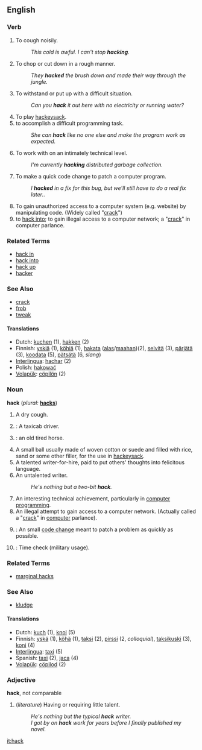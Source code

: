 ==English==

===Verb===
{{en-infl-reg-consonant|hack||}}
# To cough noisily.
#:''This cold is awful.  I can't stop '''hacking'''.''
# To chop or cut down in a rough manner.
#:''They '''hacked''' the brush down and made their way through the jungle.''
# To withstand or put up with a difficult situation.
#:''Can you '''hack''' it out here with no electricity or running water?''
# To play [[hackeysack]].
# to accomplish a difficult programming task. 
#:''She can '''hack''' like no one else and make the program work as expected.''
# To work with on an intimately technical level.
#: ''I'm currently '''hacking''' distributed garbage collection.''
# To make a quick code change to patch a computer program.
#:''I '''hacked''' in a fix for this bug, but we'll still have to do a real fix later.''.
# To gain unauthorized access to a computer system (e.g. website) by manipulating code. (Widely called "[[crack]]")
# to [[hack into]]; to gain illegal access to a computer network; a "[[crack]]" in computer parlance.

===Related Terms===
*[[hack in]]
*[[hack into]]
*[[hack up]]
*[[hacker]]

===See Also===
*[[crack]]
*[[frob]]
*[[tweak]]

====Translations====
*Dutch: [[kuchen]] (1), [[hakken]] (2)
*Finnish: [[yskiä]] (1), [[köhiä]] (1), [[hakata#Finnish|hakata]] ([[alas]]/[[maa#Finnish|maahan]])(2), [[selvitä]] (3), [[pärjätä]] (3), [[koodata]] (5), [[pätsätä]] (6, ''slang'')
*[[Interlingua]]: [[hachar]] (2)
*Polish: [[hakować]]
*[[Volapük]]: [[cöpilön]] (2)

===Noun===
'''hack'''  (''plural:'' '''[[hacks]]''')
# A dry cough.
# {{slang}}: A taxicab driver.
# {{tag|Spanglish}}: an old tired horse.
# A small ball usually made of woven cotton or suede and filled with rice, sand or some other filler, for the use in [[hackeysack]].
# A talented writer-for-hire, paid to put others' thoughts into felicitous language.
# An untalented writer.  
#:''He's nothing but a two-bit '''hack'''.''
# An interesting technical achievement, particularly in [[computer programming]].
# An illegal attempt to gain access to a computer network. (Actually called a "[[crack]]" in [[computer]] parlance).
# {{computing}}: An small [[code change]] meant to patch a problem as quickly as possible.
# {{slang}}: Time check (military usage).

===Related Terms===
*[[marginal hacks]]

===See Also===
*[[kludge]]

====Translations====
*Dutch: [[kuch]] {{m}} (1), [[knol]] (5)
*Finnish: [[yskä]] (1), [[köhä]] (1), [[taksi]] (2), [[pirssi]] (2, ''colloquial''), [[taksikuski]] (3), [[koni#Finnish|koni]] (4)
*[[Interlingua]]: [[taxi]] (5)
*Spanish: [[taxi]] (2), [[jaca]] (4)
*[[Volapük]]: [[cöpilod]] (2)

===Adjective===
'''hack''', not comparable

# (''literature'') Having or requiring little talent.
#:''He's nothing but the typical '''hack''' writer.''
#:''I got by on '''hack''' work for years before I finally published my novel.''

[[it:hack]]